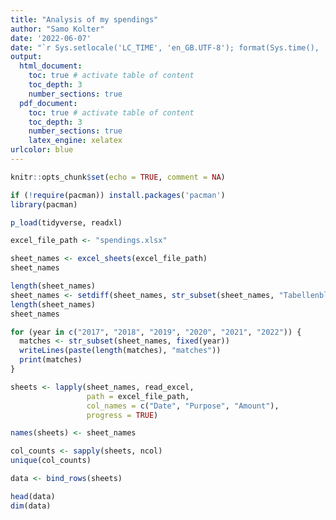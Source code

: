 ```yaml
---
title: "Analysis of my spendings"
author: "Samo Kolter"
date: '2022-06-07'
date: "`r Sys.setlocale('LC_TIME', 'en_GB.UTF-8'); format(Sys.time(), '%d %B, %Y')`"
output: 
  html_document:
    toc: true # activate table of content
    toc_depth: 3
    number_sections: true
  pdf_document:
    toc: true # activate table of content
    toc_depth: 3
    number_sections: true
    latex_engine: xelatex
urlcolor: blue
---
```


```r
knitr::opts_chunk$set(echo = TRUE, comment = NA)
```

```r
if (!require(pacman)) install.packages('pacman')
library(pacman)
```

```r
p_load(tidyverse, readxl)
```

```r
excel_file_path <- "spendings.xlsx"

sheet_names <- excel_sheets(excel_file_path)
sheet_names
```
```r
length(sheet_names)
sheet_names <- setdiff(sheet_names, str_subset(sheet_names, "Tabellenblatt17"))
length(sheet_names)
sheet_names
```


```r
for (year in c("2017", "2018", "2019", "2020", "2021", "2022")) {
  matches <- str_subset(sheet_names, fixed(year))
  writeLines(paste(length(matches), "matches"))
  print(matches)
}

```

```r
sheets <- lapply(sheet_names, read_excel,
                 path = excel_file_path, 
                 col_names = c("Date", "Purpose", "Amount"),
                 progress = TRUE)
```
```r
names(sheets) <- sheet_names
```


```r
col_counts <- sapply(sheets, ncol)
unique(col_counts)
```

```r
data <- bind_rows(sheets)
```

```r
head(data)
dim(data)
```



